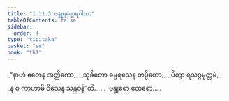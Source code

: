 ```yaml
---
title: "1.11.3 ဗန္ဓုရတ္ထေရဂါထာ"
tableOfContents: false
sidebar:
  order: 4
type: "tipitaka"
basket: "su"
book: "th1"
---
```



<DynamicBreadcrumb />

<Division number="103" book="th1">

<Paragraph number="231" type="verses" book="th1">
_“နာဟံ ဧတေန အတ္ထိကော,_  
_သုခိတော ဓမ္မရသေန တပ္ပိတော;_  
_ပိတွာ ရသဂ္ဂမုတ္တမံ,_  
_န စ ကာဟာမိ ဝိသေန သန္ထဝန်”တိ._  


</Paragraph>
</Division>

<Paragraph number="232" type="center" book="th1">
…  ဗန္ဓုရော ထေရော… .
</Paragraph>
